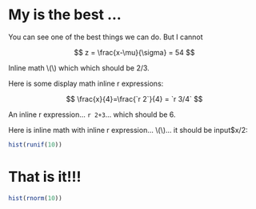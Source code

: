 # My is the best ... 

You can see one of the best things we can do. But I cannot 

$$
z = \frac{x-\mu}{\sigma} = 54
$$ 

Inline math \\(\frac{2}{3}\\) which which should be 2/3.

Here is some display math inline r expressions: 

$$
\frac{x}{4}=\frac{`r 2`}{4} = `r 3/4` 
$$ 

An inline r expression... `r 2+3`... which should be 6. 

Here is inline math with inline r expression... \\(\frac{`r 3`}{2}\\)... it should be input$x/2: 

```r
hist(runif(10)) 
```

# That is it!!!

```r
hist(rnorm(10)) 
```
